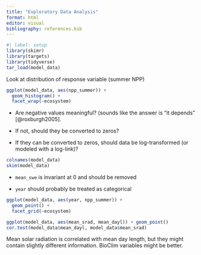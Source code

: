 ```yaml
---
title: "Exploratory Data Analysis"
format: html
editor: visual
bibliography: references.bib
---
```


```r
#| label: setup
library(skimr)
library(targets)
library(tidyverse)
tar_load(model_data)

```

Look at distribution of response variable (summer NPP)

```r
ggplot(model_data, aes(npp_summer)) +
  geom_histogram() +
  facet_wrap(~ecosystem)
```

-   Are negative values meaningful? (sounds like the answer is "it depends" [@roxburgh2005].

-   If not, should they be converted to zeros?

-   If they can be converted to zeros, should data be log-transformed (or modeled with a log-link)?

```r
colnames(model_data)
skim(model_data)
```

-   `mean_swe` is invariant at 0 and should be removed

-   `year` should probably be treated as categorical

```r
ggplot(model_data, aes(year, npp_summer)) +
  geom_point() +
  facet_grid(~ecosystem)
```

```r
ggplot(model_data, aes(mean_srad, mean_dayl)) + geom_point()
cor.test(model_data$mean_dayl, model_data$mean_srad)
```

Mean solar radiation is correlated with mean day length, but they might contain slightly different information. BioClim variables might be better.

